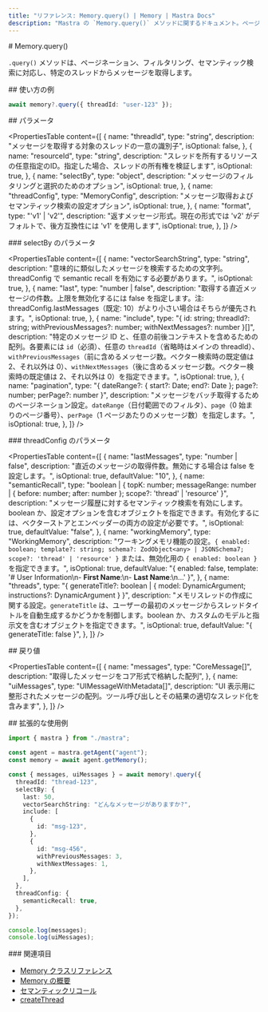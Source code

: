 ```yaml
---
title: "リファレンス: Memory.query() | Memory | Mastra Docs"
description: "Mastra の `Memory.query()` メソッドに関するドキュメント。ページネーション、フィルター、セマンティック検索に対応し、特定のスレッドからメッセージを取得します。"
---
```


<div id="memoryquery">
  # Memory.query()
</div>

`.query()` メソッドは、ページネーション、フィルタリング、セマンティック検索に対応し、特定のスレッドからメッセージを取得します。

<div id="usage-example">
  ## 使い方の例
</div>

```typescript copy
await memory?.query({ threadId: "user-123" });
```


<div id="parameters">
  ## パラメータ
</div>

<PropertiesTable
  content={[
    {
      name: "threadId",
      type: "string",
      description:
        "メッセージを取得する対象のスレッドの一意の識別子",
      isOptional: false,
    },
    {
      name: "resourceId",
      type: "string",
      description:
        "スレッドを所有するリソースの任意指定のID。指定した場合、スレッドの所有権を検証します",
      isOptional: true,
    },
    {
      name: "selectBy",
      type: "object",
      description: "メッセージのフィルタリングと選択のためのオプション",
      isOptional: true,
    },
    {
      name: "threadConfig",
      type: "MemoryConfig",
      description:
        "メッセージ取得およびセマンティック検索の設定オプション",
      isOptional: true,
    },
    {
      name: "format",
      type: "'v1' | 'v2'",
      description:
        "返すメッセージ形式。現在の形式では 'v2' がデフォルトで、後方互換性には 'v1' を使用します",
      isOptional: true,
    },
  ]}
/>

<div id="selectby-parameters">
  ### selectBy のパラメータ
</div>

<PropertiesTable
  content={[
    {
      name: "vectorSearchString",
      type: "string",
      description:
        "意味的に類似したメッセージを検索するための文字列。threadConfig で semantic recall を有効にする必要があります。",
      isOptional: true,
    },
    {
      name: "last",
      type: "number | false",
      description:
        "取得する直近メッセージの件数。上限を無効化するには false を指定します。注: threadConfig.lastMessages（既定: 10）がより小さい場合はそちらが優先されます。",
      isOptional: true,
    },
    {
      name: "include",
      type: "{ id: string; threadId?: string; withPreviousMessages?: number; withNextMessages?: number }[]",
      description:
        "特定のメッセージ ID と、任意の前後コンテキストを含めるための配列。各要素には `id`（必須）、任意の `threadId`（省略時はメインの threadId）、`withPreviousMessages`（前に含めるメッセージ数。ベクター検索時の既定値は 2、それ以外は 0）、`withNextMessages`（後に含めるメッセージ数。ベクター検索時の既定値は 2、それ以外は 0）を指定できます。",
      isOptional: true,
    },
    {
      name: "pagination",
      type: "{ dateRange?: { start?: Date; end?: Date }; page?: number; perPage?: number }",
      description:
        "メッセージをバッチ取得するためのページネーション設定。`dateRange`（日付範囲でのフィルタ）、`page`（0 始まりのページ番号）、`perPage`（1 ページあたりのメッセージ数）を指定します。",
      isOptional: true,
    },
  ]}
/>

<div id="threadconfig-parameters">
  ### threadConfig のパラメータ
</div>

<PropertiesTable
  content={[
    {
      name: "lastMessages",
      type: "number | false",
      description:
        "直近のメッセージの取得件数。無効にする場合は false を設定します。",
      isOptional: true,
      defaultValue: "10",
    },
    {
      name: "semanticRecall",
      type: "boolean | { topK: number; messageRange: number | { before: number; after: number }; scope?: 'thread' | 'resource' }",
      description:
        "メッセージ履歴に対するセマンティック検索を有効にします。boolean か、設定オプションを含むオブジェクトを指定できます。有効化するには、ベクターストアとエンベッダーの両方の設定が必要です。",
      isOptional: true,
      defaultValue: "false",
    },
    {
      name: "workingMemory",
      type: "WorkingMemory",
      description:
        "ワーキングメモリ機能の設定。`{ enabled: boolean; template?: string; schema?: ZodObject<any> | JSONSchema7; scope?: 'thread' | 'resource' }` または、無効化用の `{ enabled: boolean }` を指定できます。",
      isOptional: true,
      defaultValue:
        "{ enabled: false, template: '# User Information\\n- **First Name**:\\n- **Last Name**:\\n...' }",
    },
    {
      name: "threads",
      type: "{ generateTitle?: boolean | { model: DynamicArgument<MastraLanguageModel>; instructions?: DynamicArgument<string> } }",
      description:
        "メモリスレッドの作成に関する設定。`generateTitle` は、ユーザーの最初のメッセージからスレッドタイトルを自動生成するかどうかを制御します。boolean か、カスタムのモデルと指示文を含むオブジェクトを指定できます。",
      isOptional: true,
      defaultValue: "{ generateTitle: false }",
    },
  ]}
/>

<div id="returns">
  ## 戻り値
</div>

<PropertiesTable
  content={[
    {
      name: "messages",
      type: "CoreMessage[]",
      description: "取得したメッセージをコア形式で格納した配列",
    },
    {
      name: "uiMessages",
      type: "UIMessageWithMetadata[]",
      description:
        "UI 表示用に整形されたメッセージの配列。ツール呼び出しとその結果の適切なスレッド化を含みます",
    },
  ]}
/>

<div id="extended-usage-example">
  ## 拡張的な使用例
</div>

```typescript title="src/test-memory.ts" showLineNumbers copy
import { mastra } from "./mastra";

const agent = mastra.getAgent("agent");
const memory = await agent.getMemory();

const { messages, uiMessages } = await memory!.query({
  threadId: "thread-123",
  selectBy: {
    last: 50,
    vectorSearchString: "どんなメッセージがありますか?",
    include: [
      {
        id: "msg-123",
      },
      {
        id: "msg-456",
        withPreviousMessages: 3,
        withNextMessages: 1,
      },
    ],
  },
  threadConfig: {
    semanticRecall: true,
  },
});

console.log(messages);
console.log(uiMessages);
```


<div id="related">
  ### 関連項目
</div>

- [Memory クラスリファレンス](/reference/memory/memory-class)
- [Memory の概要](/docs/memory/overview)
- [セマンティックリコール](/docs/memory/semantic-recall)
- [createThread](/reference/memory/createThread)